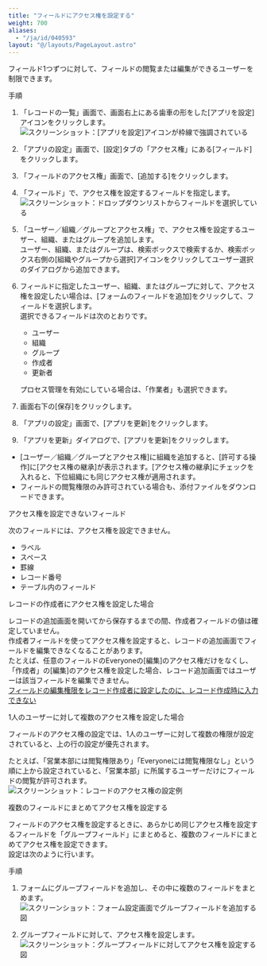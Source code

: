 ```yaml
---
title: "フィールドにアクセス権を設定する"
weight: 700
aliases:
  - "/ja/id/040593"
layout: "@/layouts/PageLayout.astro"
---
```




フィールド1つずつに対して、フィールドの閲覧または編集ができるユーザーを制限できます。

<Heading id="rights_field_rights_10">手順</Heading>

1. 「レコードの一覧」画面で、画面右上にある歯車の形をした[アプリを設定]アイコンをクリックします。  
   <Img src="/k/kintone/img/settings_new_icon.png" alt="スクリーンショット：[アプリを設定]アイコンが枠線で強調されている" />

1. 「アプリの設定」画面で、[設定]タブの「アクセス権」にある[フィールド]をクリックします。

1. 「フィールドのアクセス権」画面で、[追加する]をクリックします。

1. 「フィールド」で、アクセス権を設定するフィールドを指定します。  
   <Img src="/k/kintone/img-ja/field_rights_img03.png" alt="スクリーンショット：ドロップダウンリストからフィールドを選択している" />

1. 「ユーザー／組織／グループとアクセス権」で、アクセス権を設定するユーザー、組織、またはグループを追加します。  
  ユーザー、組織、またはグループは、検索ボックスで検索するか、検索ボックス右側の[組織やグループから選択]アイコンをクリックしてユーザー選択のダイアログから追加できます。

1. フィールドに指定したユーザー、組織、またはグループに対して、アクセス権を設定したい場合は、[フォームのフィールドを追加]をクリックして、フィールドを選択します。  
   選択できるフィールドは次のとおりです。
   * ユーザー
   * 組織
   * グループ
   * 作成者
   * 更新者

   プロセス管理を有効にしている場合は、「作業者」も選択できます。

1. 画面右下の[保存]をクリックします。

1. 「アプリの設定」画面で、[アプリを更新]をクリックします。

1. 「アプリを更新」ダイアログで、[アプリを更新]をクリックします。

<Note>

* [ユーザー／組織／グループとアクセス権]に組織を追加すると、[許可する操作]に[アクセス権の継承]が表示されます。[アクセス権の継承]にチェックを入れると、下位組織にも同じアクセス権が適用されます。
* フィールドの閲覧権限のみ許可されている場合も、添付ファイルをダウンロードできます。

</Note>

<Heading id="rights_field_rights_20">アクセス権を設定できないフィールド</Heading>

次のフィールドには、アクセス権を設定できません。

* ラベル
* スペース
* 罫線
* レコード番号
* テーブル内のフィールド

<Heading id="rights_field_rights_30">レコードの作成者にアクセス権を設定した場合</Heading>

レコードの追加画面を開いてから保存するまでの間、作成者フィールドの値は確定していません。  
作成者フィールドを使ってアクセス権を設定すると、レコードの追加画面でフィールドを編集できなくなることがあります。  
たとえば、任意のフィールドのEveryoneの[編集]のアクセス権だけをなくし、「作成者」の[編集]のアクセス権を設定した場合、レコード追加画面ではユーザーは該当フィールドを編集できません。  
[フィールドの編集権限をレコード作成者に設定したのに、レコード作成時に入力できない](/k/ja/id/040245.html)

<Heading id="rights_field_rights_40">1人のユーザーに対して複数のアクセス権を設定した場合</Heading>

フィールドのアクセス権の設定では、1人のユーザーに対して複数の権限が設定されていると、上の行の設定が優先されます。

たとえば、「営業本部には閲覧権限あり」「Everyoneには閲覧権限なし」という順に上から設定されていると、「営業本部」に所属するユーザーだけにフィールドの閲覧が許可されます。  
<Img src="/k/kintone/img-ja/field_rights_06.png" alt="スクリーンショット：レコードのアクセス権の設定例" />

<Heading id="rights_field_rights_50">複数のフィールドにまとめてアクセス権を設定する</Heading>

フィールドのアクセス権を設定するときに、あらかじめ同じアクセス権を設定するフィールドを「グループフィールド」にまとめると、複数のフィールドにまとめてアクセス権を設定できます。  
設定は次のように行います。

<Heading level={3} id="rights_field_rights_5010">手順</Heading>

1. フォームにグループフィールドを追加し、その中に複数のフィールドをまとめます。
   <Img src="/k/kintone/img-ja/field_rights_04.png" alt="スクリーンショット：フォーム設定画面でグループフィールドを追加する図" />

1. グループフィールドに対して、アクセス権を設定します。
   <Img src="/k/kintone/img-ja/field_rights_05.png" alt="スクリーンショット：グループフィールドに対してアクセス権を設定する図" />

